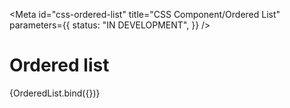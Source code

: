 <!-- @license CC0-1.0 -->


<Meta
  id="css-ordered-list"
  title="CSS Component/Ordered List"
  parameters={{
    status: "IN DEVELOPMENT",
  }}
/>

# Ordered list

<Canvas>
  <Story
    name="--distanced"
    args={{
      distanced: true,
      items: [
        {
          textContent: "Lorem",
        },
        {
          textContent: "Ipsum",
        },
        {
          textContent: "Dolor",
        },
      ],
    }}
  >
    {OrderedList.bind({})}
  </Story>
</Canvas>
